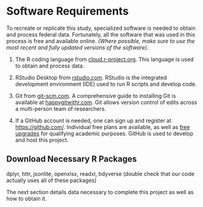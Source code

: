 # Software Requirements

To recreate or replicate this study, specialized software is needed to obtain and process federal data. Fortunately, all the software that was used in this process is free and available online. *(Where possible, make sure to use the most recent and fully updated versions of the software).*

1. The R coding language from [cloud.r-project.org](https://cloud.r-project.org/). This language is used to obtain and process data.

2. RStudio Desktop from [rstudio.com](https://rstudio.com/products/rstudio/download/#download). RStudio is the integrated development environment (IDE) used to run R scripts and develop code.

3. Git from [git-scm.com](https://git-scm.com/downloads). A comprehensive guide to installing Git is available at [happygitwithr.com](https://happygitwithr.com/install-git.html). Git allows version control of edits across a multi-person team of researchers. 

4. If a GitHub account is needed, one can sign up and register at <https://github.com/>. Individual free plans are available, as well as [free upgrades](https://help.github.com/en/articles/applying-for-an-educator-or-researcher-discount) for qualifying academic purposes. GitHub is used to develop and host this project. 

## Download Necessary R Packages
dplyr, httr, jsonlite, openxlsx, readxl, tidyverse (double check that our code actually uses all of these packages)

The next section details data necessary to complete this project as well as how to obtain it. 
